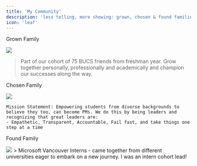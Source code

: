 ```yaml
---
title: 'My Community'
description: 'less telling, more showing: grown, chosen & found families'
icon: 'leaf'
---
```

<Tip>
  Grown Family
</Tip>

<img
  src="images/friends.jpg"
/>

  > Part of our cohort of 75 BUCS friends from freshman year. Grow together personally, professionally and academically and champion our successes along the way.


<Tip>
  Chosen Family
</Tip>

<img
  src="images/pmc.jpg"
/>

    Mission Statement: Empowering students from diverse backgrounds to believe they too, can become PMs. We do this by being leaders and recognizing that great leaders are: 
    - Empathetic, Transparent, Accountable, Fail fast, and take things one step at a time


<Tip>
  Found Family
</Tip>

<img
  src="images/interns.jpg"
/>
    > Microsoft Vancouver Interns - came together from different universities eager to embark on a new journey. I was an intern cohort lead!
